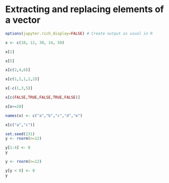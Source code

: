 # Extracting and replacing elements of a vector

```r
options(jupyter.rich_display=FALSE) # Create output as usual in R
```

```r
x <- c(10, 12, 30, 14, 50)
```

```r
x[1]
```

```r
x[5]
```

```r
x[c(2,4,6)]
```

```r
x[c(1,1,1,2,2)]
```

```r
x[-c(1,3,5)]
```

```r
x[c(FALSE,TRUE,FALSE,TRUE,FALSE)]
```

```r
x[x>=20]
```

```r
names(x) <- c("a","b","c","d","e")
```

```r
x[c("a","c")]
```

```r
set.seed(231)
y <- rnorm(n=12)
```

```r
y[1:4] <- 0
y
```

```r
y <- rnorm(n=12)
```

```r
y[y < 0] <- 0
y
```
